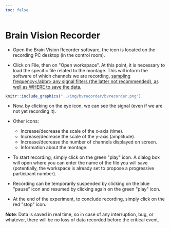```yaml
---
toc: false
---
```


# Brain Vision Recorder

- Open the Brain Vision Recorder software, the icon is located on the recording PC desktop (in the control room).  

- Click on File, then on \"Open workspace\". At this point, it is necessary to load the specific file related to the montage. This will inform the software of which channels we are recording, <abbr title="The sampling frequency, expressed in Hertz (Hz), indicates the number of data recorded per unit of time (second). A sampling frequency of 500 Hz indicates that we will record the signal amplitude 500 times per second for each electrode (i.e., every 2 milliseconds).">sampling frequency\</abbr\> any signal filters (the latter not recommended), as well as WHERE to save the data.


```r
knitr::include_graphics("../img/bvrecorder/bvrecorder.png")  
```

- Now, by clicking on the eye icon, we can see the signal (even if we are not yet recording it).

- Other icons:
  -   Increase/decrease the scale of the x-axis (time).
  -   Increase/decrease the scale of the y-axis (amplitude).
  -   Increase/decrease the number of channels displayed on screen.
  -   Information about the montage.


- To start recording, simply click on the green \"play\" icon. A dialog box will open where you can enter the name of the file you will save (potentially, the workspace is already set to propose a progressive participant number).
- Recording can be temporarily suspended by clicking on the blue \"pause\" icon and resumed by clicking again on the green \"play\" icon.
- At the end of the experiment, to conclude recording, simply click on the red \"stop\" icon.

**Note**: Data is saved in real time, so in case of any interruption, bug, or whatever, there will be no loss of data recorded before the critical event.